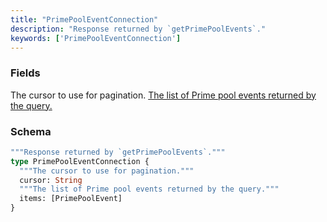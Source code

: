 ```yaml
---
title: "PrimePoolEventConnection"
description: "Response returned by `getPrimePoolEvents`."
keywords: ['PrimePoolEventConnection']
---
```


### Fields

<ResponseField name="cursor" type="String">
  The cursor to use for pagination.
</ResponseField>

<a href="/api-reference/types/primepoolevent">
  <ResponseField name="items" type="[PrimePoolEvent]">
    The list of Prime pool events returned by the query.
  </ResponseField>
</a>

### Schema


```graphql 
"""Response returned by `getPrimePoolEvents`."""
type PrimePoolEventConnection {
  """The cursor to use for pagination."""
  cursor: String
  """The list of Prime pool events returned by the query."""
  items: [PrimePoolEvent]
}
```
